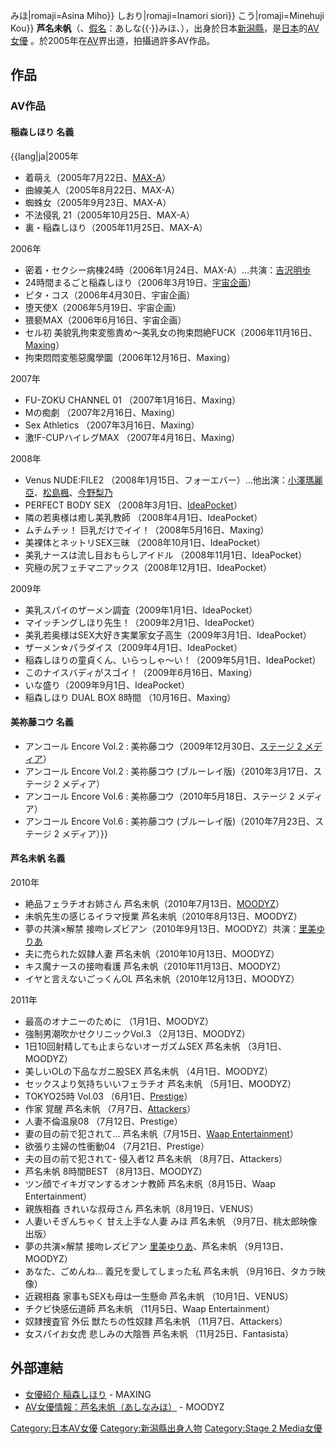 {{AV女優|
|モデル名={{lang|ja|芦名 未帆}}
|ふりがな=あしな みほ
|画像ファイル=
|別名={{lang|ja|稲森 しほり<br />美祢藤 コウ}} 
|愛称=
|生年=1986
|生月=7
|生日=14
|出身地={{JPN}}・[[新潟縣|新潟縣]]
|血液型=A
|時点=
|身長=161
|体重=
|バスト=90
|ウエスト=58
|ヒップ=90
|カップ=G
|股下=
|靴=
|身体備考=
|ジャンル=[[日本成人影片|AV]]
|AV出演期間=2005年 -
|活動備考=
|他の活動=
|その他=
}}
{{japanese|japanese=芦名 未帆|kana=あしな{{·}}みほ|romaji=Asina Miho}}
{{japanese|japanese=稲森 しおり（汐里）|kana=いなもり{{·}}しおり|romaji=Inamori siori}}
{{japanese|japanese=美祢藤 コウ（幸）|kana=みねふじ{{·}}こう|romaji=Minehuji Kou}}
'''芦名未帆'''（{{lang-ja|芦名 未帆}}、[[日語假名|假名]]：あしな{{·}}みほ、{{bd|1986年|7月14日}}），出身於日本[[新潟縣|新潟縣]]，是[[日本|日本]]的[[AV女優|AV女優]] 。於2005年在[[AV|AV]]界出道，拍攝過許多AV作品。

== 作品 == 
=== AV作品 ===
==== 稲森しほり 名義 ====
; {{lang|ja|2005年
* 着萌え（2005年7月22日、[[MAX-A|MAX-A]]）
* 曲線美人（2005年8月22日、MAX-A）
* 蜘蛛女（2005年9月23日、MAX-A）
* 不法侵乳 21（2005年10月25日、MAX-A）
* 裏・稲森しほり（2005年11月25日、MAX-A）

; 2006年 
* 密着・セクシー病棟24時（2006年1月24日、MAX-A）…共演：[[吉沢明歩|吉沢明歩]]
* 24時間まるごと稲森しほり（2006年3月19日、[[宇宙企画|宇宙企画]]）
* ピタ・コス（2006年4月30日、宇宙企画）
* 堕天使X（2006年5月19日、宇宙企画）
* 猥褻MAX（2006年6月16日、宇宙企画）
* セル初 美貌乳拘束変態責め～美乳女の拘束悶絶FUCK（2006年11月16日、[[Maxing|Maxing]]）
* 拘束悶悶変態惡魔學圜（2006年12月16日、Maxing）

; 2007年 
* FU-ZOKU CHANNEL 01 （2007年1月16日、Maxing）
* Mの痴劇 （2007年2月16日、Maxing）
* Sex Athletics （2007年3月16日、Maxing）
* 激!F-CUPハイレグMAX （2007年4月16日、Maxing）

; 2008年 
* Venus NUDE:FILE2 （2008年1月15日、フォーエバー）…他出演：[[小澤瑪麗亞|小澤瑪麗亞]]、[[松島楓|松島楓]]、[[今野梨乃|今野梨乃]] 
* PERFECT BODY SEX （2008年3月1日、[[IdeaPocket|IdeaPocket]]）
* 隣の若奥様は癒し美乳教師 （2008年4月1日、IdeaPocket）
* ムチムチッ！ 巨乳だけでイイ！（2008年5月16日、Maxing）
* 美裸体とネットリSEX三昧 （2008年10月1日、IdeaPocket）
* 美乳ナースは流し目おもらしアイドル （2008年11月1日、IdeaPocket）
* 究極の尻フェチマニアックス（2008年12月1日、IdeaPocket）

; 2009年 
* 美乳スパイのザーメン調査（2009年1月1日、IdeaPocket）
* マイッチングしほり先生！（2009年2月1日、IdeaPocket）
* 美乳若奥様はSEX大好き実業家女子高生（2009年3月1日、IdeaPocket）
* ザーメン☆パラダイス（2009年4月1日、IdeaPocket）
* 稲森しほりの童貞くん、いらっしゃ～い！（2009年5月1日、IdeaPocket）
* このナイスバディがスゴイ！（2009年6月16日、Maxing） 
* いな盛り（2009年9月1日、IdeaPocket）
* 稲森しほり DUAL BOX 8時間 （10月16日、Maxing）

==== 美祢藤コウ 名義 ====
* アンコール Encore Vol.2 : 美祢藤コウ（2009年12月30日、[[ステージ_2_メディア|ステージ 2 メディア]]）
* アンコール Encore Vol.2 : 美祢藤コウ (ブルーレイ版)（2010年3月17日、ステージ 2 メディア）
* アンコール Encore Vol.6 : 美祢藤コウ（2010年5月18日、ステージ 2 メディア）
* アンコール Encore Vol.6 : 美祢藤コウ (ブルーレイ版)（2010年7月23日、ステージ 2 メディア）}}

==== 芦名未帆 名義 ====
; 2010年
* 絶品フェラチオお姉さん 芦名未帆（2010年7月13日、[[MOODYZ|MOODYZ]]）　
* 未帆先生の感じるイラマ授業 芦名未帆（2010年8月13日、MOODYZ）
* 夢の共演×解禁 接吻レズビアン（2010年9月13日、MOODYZ）共演：[[小泉彩|里美ゆりあ]]
* 夫に売られた奴隷人妻 芦名未帆（2010年10月13日、MOODYZ）
* キス魔ナースの接吻看護 芦名未帆（2010年11月13日、MOODYZ）
* イヤと言えないごっくんOL 芦名未帆（2010年12月13日、MOODYZ）
;2011年
* 最高のオナニーのために （1月1日、MOODYZ）
* 強制男潮吹かせクリニックVol.3 （2月13日、MOODYZ）
* 1日10回射精しても止まらないオーガズムSEX 芦名未帆 （3月1日、MOODYZ）
* 美しいOLの下品なガニ股SEX 芦名未帆 （4月1日、MOODYZ）
* セックスより気持ちいいフェラチオ 芦名未帆 （5月1日、MOODYZ）
* TOKYO25時 Vol.03 （6月1日、[[Prestige|Prestige]]）
* 作家 覚醒 芦名未帆 （7月7日、[[Attackers|Attackers]]）
* 人妻不倫温泉08 （7月12日、Prestige）
* 妻の目の前で犯されて… 芦名未帆（7月15日、[[Waap_Entertainment|Waap Entertainment]]）
* 欲張り主婦の性衝動04 （7月21日、Prestige）
* 夫の目の前で犯されて- 侵入者12 芦名未帆 （8月7日、Attackers）
* 芦名未帆 8時間BEST （8月13日、MOODYZ）
* ツン顔でイキガマンするオンナ教師 芦名未帆（8月15日、Waap Entertainment）
* 親族相姦 きれいな叔母さん 芦名未帆（8月19日、VENUS）
* 人妻いそぎんちゃく 甘え上手な人妻 みほ 芦名未帆 （9月7日、桃太郎映像出版）
* 夢の共演×解禁 接吻レズビアン [[里美ゆりあ|里美ゆりあ]]、芦名未帆 （9月13日、MOODYZ）
* あなた、ごめんね… 義兄を愛してしまった私 芦名未帆 （9月16日、タカラ映像）
* 近親相姦 家事もSEXも母は一生懸命 芦名未帆 （10月1日、VENUS）
* チクビ快感伝道師 芦名未帆 （11月5日、Waap Entertainment）
* 奴隷捜査官 外伝 獣たちの性奴隷 芦名未帆 （11月7日、Attackers）
* 女スパイお女虎 悲しみの大陰唇 芦名未帆 （11月25日、Fantasista）

== 外部連結 == 
* [http://www.maxing.jp/actress/pd/ACT10009.html 女優紹介 稲森しほり] {{Wayback|url=http://www.maxing.jp/actress/pd/ACT10009.html |date=20200220222430 }} - MAXING
* [https://www.moodyz.com/actress/detail/1005911/ AV女優情報：芦名未帆（あしなみほ）] {{Wayback|url=https://www.moodyz.com/actress/detail/1005911/ |date=20210914190303 }} - MOODYZ

{{Portal bar|日本|人物}}

{{DEFAULTSORT:Ashina miho}}
[[Category:日本AV女優|Category:日本AV女優]]
[[Category:新潟縣出身人物|Category:新潟縣出身人物]]
[[Category:Stage_2_Media女優|Category:Stage 2 Media女優]]